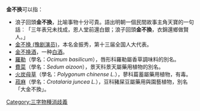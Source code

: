 '''金不换'''可以指：
* 浪子回頭'''金不換'''，比喻事物十分可貴。語出明朝一個民間故事主角天寶的一句話︰「三年表兄未找成，恩人堂前還白銀；浪子回頭'''金不換'''，衣錦還鄉做賢人。」
* [[金不换_(豫剧演员)|金不换 (豫剧演员)]]，本名金振秀，第十三届全国人大代表。
* [[金不换酒|金不换酒]]，一种[[中国烧酒|白酒]]。
* [[羅勒|羅勒]]（學名：''Ocimum basilicum''），唇形科羅勒屬香草調味料的別名。
* [[費菜|費菜]]（學名：''Sedum aizoon''），景天科景天屬藥用植物的別名。
* [[火炭母草|火炭母草]]（學名：''Polygonum chinense L.''），蓼科萹蓄屬藥用植物，有毒。
* [[菽麻|菽麻]]（學名：''Crotalaria juncea L.''），豆科豬屎豆屬藥用與園藝植物，別名「大金不換」。
{{disambig}}
[[Category:三字物種消歧義|Category:三字物種消歧義]]